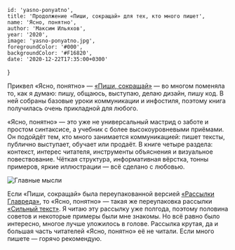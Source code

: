 

    id: 'yasno-ponyatno',
    title: 'Продолжение «Пиши, сокращай» для тех, кто много пишет',
    name: 'Ясно, понятно',
    author: 'Максим Ильяхов',
    year: '2020',
    image: 'yasno-ponyatno.jpg',
    foregroundColor: '#000',
    backgroundColor: '#F16820',
    date: '2020-12-22T17:35:00+0300'
}


Приквел «Ясно, понятно» — [«Пиши, сокращай»](http://book.glvrd.ru/) — во многом поменяла то, как я думаю: пишу, общаюсь, выступаю, делаю дизайн, пишу код. В ней собраны базовые уроки коммуникации и инфостиля, поэтому книга получилась очень прикладной для любого.

«Ясно, понятно» — это уже не универсальный мастрид о заботе и простом синтаксисе, а учебник с более высокоуровневыми приёмами. Он подойдёт тем, кто много занимается коммуникацией: пишет тексты, публично выступает, обучает или продаёт. В книге четыре раздела: контекст, интерес читателя, инструменты объяснения и визуальное повествование. Чёткая структура, информативная вёрстка, тонны примеров, яркие иллюстрации — всё сделано с любовью.

![Главные мысли](/yasno-ponyatno/images/summary.jpg)

Если «Пиши, сокращай» была переупакованной версией [«Рассылки Главреда»](https://course.glvrd.ru/), то «Ясно, понятно» — такая же переупаковка рассылки [«Сильный текст»](https://course.glvrd.ru/letters/). Я читаю эту рассылку уже полгода, поэтому половина советов и некоторые примеры были мне знакомы. Но всё равно было интересно, многое лучше уложилось в голове. Рассылка крутая, да и большая часть читателей «Ясно, понятно» её не читали. Если много пишете — горячо рекомендую.
